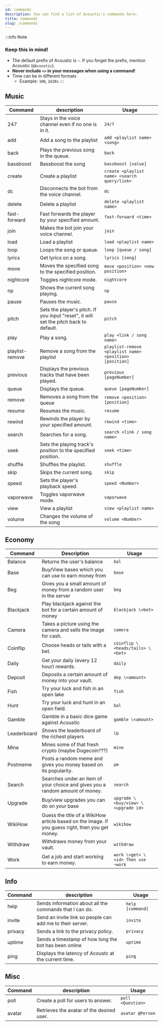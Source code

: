 ```yaml
---
id: commands
description: You can find a list of Acoustic's commands here.
title: Commands
slug: /commands
---
```


:::info Note

### Keep this in mind!

- The default prefix of Acoustic is `~`. If you forget the prefix, mention Acoustic (`@Acoustic`).
- **Never include `<>` in your messages when using a command!**
- Time can be in different formats
  - Example: `100`, `2m30s`
:::

## Music

| Command      | description                                                                           | Usage                                             |
| ------------ | ------------------------------------------------------------------------------------- | ------------------------------------------------- |
| 247          | Stays in the voice channel even if no one is in it.                                   | `24/7`                                            |
| add          | Add a song to the playlist                                                            | `add <playlist name> <song>`                      |
| back         | Plays the previous song in the queue.                                                 | `back`                                            |
| bassboost    | Bassboost the song                                                                    | `bassboost [value]`                               |
| create       | Create a playlist                                                                     | `create <playlist name> <search query/link>`      |
| dc           | Disconnects the bot from the voice channel.                                           | `dc`                                              |
| delete       | Delete a playlist                                                                     | `delete <playlist name>`                          |
| fast-forward | Fast forwards the player by your specified amount.                                    | `fast-forward <time>`                             |
| join         | Makes the bot join your voice channel.                                                | `join`                                            |
| load         | Load a playlist                                                                       | `load <playlist name>`                            |
| loop         | Loops the song or queue.                                                              | `loop [queue / song]`                             |
| lyrics       | Get lyrics on a song.                                                                 | `lyrics [song]`                                   |
| move         | Moves the specified song to the specified position.                                   | `move <position> <new position>`                  |
| nightcore    | Toggles nightcore mode.                                                               | `nightcore`                                       |
| np           | Shows the current song playing.                                                       | `np`                                              |
| pause        | Pauses the music.                                                                     | `pause`                                           |
| pitch        | Sets the player's pitch. If you input "reset", it will set the pitch back to default. | `pitch`                                           |
| play         | Play a song.                                                                          | `play <link / song name>`                         |
| playlist-remove    | Remove a song from the playlist                                                 | `playlist-remove <playlist name> <position> [position]` |
| previous     | Displays the previous tracks that have been played.                                   | `previous [pageNumber]`                           |
| queue        | Displays the queue.                                                                   | `queue [pageNumber]`                              |
| remove       | Removes a song from the queue                                                         | `remove <position> [position]`                    |
| resume       | Resumes the music.                                                                    | `resume`                                          |
| rewind       | Rewinds the player by your specified amount.                                          | `rewind <time>`                                   |
| search       | Searches for a song.                                                                  | `search <link / song name>`                       |
| seek         | Sets the playing track's position to the specified position.                          | `seek <time>`                                     |
| shuffle      | Shuffles the playlist.                                                                | `shuffle`                                         |
| skip         | Skips the current song.                                                               | `skip`                                            |
| speed        | Sets the player's playback speed.                                                     | `speed <Number>`                                  |
| vaporwave    | Toggles vaporwave mode.                                                               | `vaporwave`                                       |
| view         | View a playlist                                                                       | `view <playlist name>`                            |
| volume       | Changes the volume of the song                                                        | `volume <Number>`                                 |

## Economy

| Command     | Description                                                                                      | Usage                               |
| ----------- | ------------------------------------------------------------------------------------------------ | ------------------------------------|
| Balance     | Returns the user's balance                                                                       | `bal`                               |
| Base        | Buy/View bases which you can use to earn money from                                              | `base`                              |
| Beg         | Gives you a small amount of money from a random user in the server                               | `beg`                               |
| Blackjack   | Play blackjack against the bot for a certain amount of money                                     | `blackjack \<bet>`                  |
| Camera      | Takes a picture using the camera and sells the image for cash.                                   | `camera`                            |
| Coinflip    | Choose heads or tails with a bet.                                                                | `coinflip \<heads/tails> \<bet>`    |
| Daily       | Get your daily (every 12 hour) rewards.                                                          | `daily`                             |
| Deposit     | Deposits a certain amount of money into your vault.                                              | `dep \<amount>`                     |
| Fish        | Try your luck and fish in an open lake                                                           | `fish`                              |
| Hunt        | Try your luck and hunt in an open field.                                                         | `bal`                               |
| Gamble      | Gamble in a basic dice game against Acoustic                                                     | `gamble \<amount>`                  |
| Leaderboard | Shows the leaderboard of the richest players                                                     | `lb`                                |
| Mine        | Mines some of that fresh crypto (maybe Dogecoin???)                                              | `mine`                              |
| Postmeme    | Posts a random meme and gives you money based on its popularity.                                 | `pm`                                |
| Search      | Searches under an item of your choice and gives you a random amount of money.                    | `search`                            |
| Upgrade    | Buy/view upgrades you can do on your base                                                         | `upgrade \<buy/view> \<upgrade id>` |
| WikiHow     | Guess the title of a WikiHow article based on the image. If you guess right, then you get money. | `wikihow`                           |
| Withdraw    | Withdraws money from your vault.                                                                 | `withdraw`                          |
| Work        | Get a job and start working to earn money.                                                       | `work \<get> \<id> Then use ~work`  |

## Info

| Command | description                                               | Usage            |
| ------- | --------------------------------------------------------- | ---------------- |
| help    | Sends information about all the commands that I can do.   | `help [command]` |
| invite  | Send an invite link so people can add me to their server. | `invite`         |
| privacy | Sends a link to the privacy policy.                       | `privacy`        |
| uptime  | Sends a timestamp of how long the bot has been online     | `uptime`         |
| ping    | Displays the latency of Acoustc at the current time.      | `ping`           |

## Misc

| Command | description                               | Usage              |
| ------- | ----------------------------------------- | ------------------ |
| poll    | Create a poll for users to answer.        | `poll <Question>`  |
| avatar  | Retrieves the avatar of the desired user. | `avatar @Person`   |
